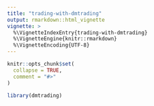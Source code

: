 ```yaml
---
title: "trading-with-dmtrading"
output: rmarkdown::html_vignette
vignette: >
  %\VignetteIndexEntry{trading-with-dmtrading}
  %\VignetteEngine{knitr::rmarkdown}
  %\VignetteEncoding{UTF-8}
---
```


```r
knitr::opts_chunk$set(
  collapse = TRUE,
  comment = "#>"
)
```

```r
library(dmtrading)
```
